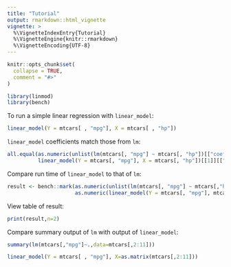 ```yaml
---
title: "Tutorial"
output: rmarkdown::html_vignette
vignette: >
  %\VignetteIndexEntry{Tutorial}
  %\VignetteEngine{knitr::rmarkdown}
  %\VignetteEncoding{UTF-8}
---
```


```r
knitr::opts_chunk$set(
  collapse = TRUE,
  comment = "#>"
)
```

```r
library(linmod)
library(bench)
```

To run a simple linear regression with `linear_model`:

```r
linear_model(Y = mtcars[ , "mpg"], X = mtcars[ , "hp"])
```

`linear_model` coefficients match those from `lm`:

```r
all.equal(as.numeric(unlist(lm(mtcars[, "mpg"] ~ mtcars[, "hp"])[["coefficients"]])),
          linear_model(Y = mtcars[, "mpg"], X = mtcars[, "hp"])[[1]][["Estimates"]])
```

Compare run time of `linear_model` to that of `lm`:

```r
result <- bench::mark(as.numeric(unlist(lm(mtcars[, "mpg"] ~ mtcars[,"hp"])[["coefficients"]])),
                      as.numeric(linear_model(Y = mtcars[, "mpg"], mtcars[, "hp"])[[1]][["Estimates"]]))
```

View table of result:

```r
print(result,n=2)
```

Compare summary output of `lm` with output of `linear_model`:

```r
summary(lm(mtcars[,"mpg"]~.,data=mtcars[,2:11]))
```

```r
linear_model(Y = mtcars[ , "mpg"], X=as.matrix(mtcars[,2:11]))
```

